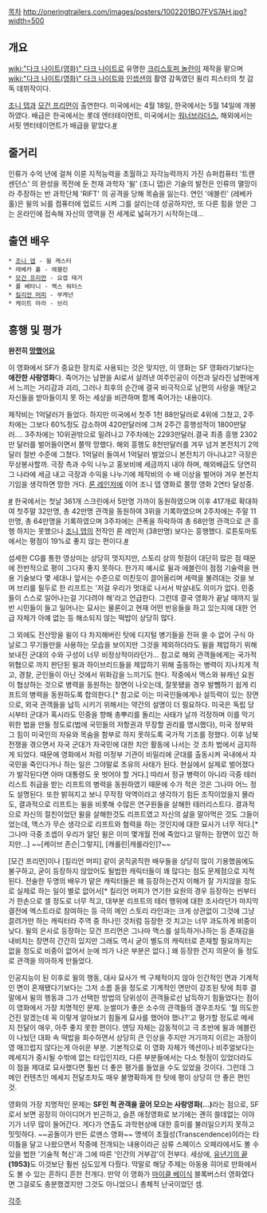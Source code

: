 [[목차]]
http://oneringtrailers.com/images/posters/1002201BO7FVS7AH.jpg?width=500
== 개요 ==
[[wiki:"다크 나이트(영화)" 다크 나이트]]로 유명한 [[크리스토퍼 놀란]]이 제작을 맡으며 [[wiki:"다크 나이트(영화)" 다크 나이트]]와 [[인셉션]]의 촬영 감독였던 윌리 피스터의 첫 감독 데뷔작이다.

[[조니 뎁]]과 [[모건 프리먼]]이 출연한다. 미국에서는 4월 18일, 한국에서는 5월 14일에 개봉하였다. 배급은 한국에서는 롯데 엔터테이먼트, 미국에서는 [[워너브라더스]], 해외에서는 서핏 엔터테이먼트가 배급을 맡았다.[http://en.wikipedia.org/wiki/Transcendence_(2014_film) #]

{{{#!html
<iframe width="640" height="360" src="//www.youtube.com/embed/_MDTCkvJ9WA?list=PL3m5qREasgOr4UYBpLB_x83NmRNZMNcXI" frameborder="0" allowfullscreen></iframe>
}}}
== 줄거리 ==
인류가 수억 년에 걸쳐 이룬 지적능력을 초월하고 자각능력까지 가진 슈퍼컴퓨터 '트랜센던스' 의 완성을 목전에 둔 천재 과학자 '윌' (조니 뎁)은 기술의 발전은 인류의 멸망이라 주장하는 반 과학단체 'RIFT' 의 공격을 당해 목숨을 잃는다. 연인 '에블린' (레베카 홀)은 윌의 뇌를 컴퓨터에 업로드 시켜 그를 살리는데 성공하지만, 또 다른 힘을 얻은 그는 온라인에 접속해 자신의 영역을 전 세계로 넓혀가기 시작하는데…

== 출연 배우 ==
 * [[조니 뎁]] - 윌 캐스터
 * 레베카 홀 - 에블린
 * [[모건 프리먼]] - 요셉 태거
 * 폴 베타니 - 맥스 워터스
 * [[킬리언 머피]] - 부캐넌
 * 케이트 마라 - 브리

== 흥행 및 평가 ==
'''완전히 [[망했어요]]'''

이 영화에서 SF가 중요한 장치로 사용되는 것은 맞지만, 이 영화는 SF 영화라기보다는 '''애잔한 사랑영화'''다. 죽어가는 남편을 AI로서 살려낸 여주인공이 이전과 달라진 남편에게서 느끼는 거리감과 괴리, 그러나 최후의 순간에 결국 비극적으로 남편의 사랑을 깨닫고 자신들을 받아들이지 못 하는 세상을 비관하며 함께 죽어가는 내용이다.

제작비는 1억달러가 들었다. 하지만 미국에서 첫주 1천 88만달러로 4위에 그쳤고, 2주차에는 그보다 60%정도 감소하여 420만달러에 그쳐 2주간 흥행성적이 1800만달러.... 3주차에는 10위권밖으로 밀려나고 7주차에는 2293만달러.결국 최종 흥행 2302만 달러를 벌어들이면서 쫄딱 망했다. 해외 흥행도 8천만달러를 겨우 넘겨 본전치기 2억 달러 절반 수준에 그쳤다. 1억달러 들여서 1억달러 벌었으니 본전치기 아니냐고? 극장은 무상봉사할까. 극장 측과 수익 나누고 홍보비에 세금까지 내야 하며, 해외배급도 당연히 그 나라에 세금 내고 극장과 수익을 나누기에 제작비의 수 배 이상을 벌어야 겨우 본전치기임을 생각하면 망한 거다. [[론 레인저]]에 이어 조니 뎁 영화로 쫄망 영화 2연타 달성중.

[http://www.boxofficemojo.com/movies/?id=transcendence.htm #] 한국에서는 첫날 361개 스크린에서 5만명 가까이 동원하였으며 이후 417개로 확대하여 첫주말 32만명, 총 42만명 관객을 동원하여 3위을 기록하였으며 2주차에는 주말 11만명, 총 64만명을 기록하였으며 3주차에는 큰폭을 하락하여 총 68만명 관객으로 큰 흥행 하지는 못했으나 [[조니 뎁]]의 전작인 론 레인저 (38만명) 보다는 흥행했다. 로튼토마토에서는 평점이 19%로 좋지 않는 편이다.[http://www.rottentomatoes.com/m/transcendence_2014/ #]

섬세한 CG를 통한 영상미는 상당히 멋지지만, 스토리 상의 헛점이 대단히 많은 점 때문에 전반적으로 평이 그다지 좋지 못하다. 한가지 예시로 윌과 에블린이 점점 기술력을 현용 기술보다 몇 세대나 앞서는 수준으로 미친듯이 끌어올리며 세력을 불려대는 것을 보며 브리를 필두로 한 리프트는 '저걸 우리가 멋대로 나서서 박살내도 의미가 없다. 민중들이 스스로 일어나는걸 기다려야 해'라고 언급한다. 그런데 결국 영화가 끝날 때까지 일반 시민들이 들고 일어나는 묘사는 물론이고 현재 어떤 반응들을 하고 있는지에 대한 언급 자체가 아예 없는 등 해소되지 않는 떡밥이 상당히 많다. 

그 외에도 전산망을 윌이 다 차지해버린 탓에 디지털 병기들을 전혀 쓸 수 없어 구식 아날로그 무기들만을 사용하는 모습을 보이지만 그것을 제외하더라도 윌을 제압하기 위해 보내진 군대의 수와 구성이 너무 비정상적이라던가... 참고로 해외 관객들에게는 국가적 위협으로 까지 판단된 윌과 하이브리드들을 제압하기 위해 출동하는 병력이 지나치게 적고, 경찰, 군인들이 아닌 것에서 위화감을 느끼기도 한다. 작중에서 맥스와 뷰캐넌 요원이 협상하는 것으로 병력을 동원하는 장면이 나오는데, 잘못됐을 경우 발뺌하기 쉽게 리프트의 병력을 동원하도록 합의한다.[* 참고로 이는 미국인들에게나 설득력이 있는 장면으로, 외국 관객들을 납득 시키기 위해서는 약간의 설명이 더 필요하다. 미국은 독립 당시부터 군대가 혹시라도 민중을 향해 총뿌리를 돌리는 사태가 날까 걱정하며 이를 막기위한 법을 만들 정도로(법에 국민들의 저항권과 무장할 권리를 명시했다), 미국 정부와 그 힘이 미국인의 자유와 목숨을 함부로 하지 못하도록 국가적 기조를 정했다. 이후 남북전쟁을 겪으면서 자국 군대가 자국민에 대한 치안 활동에 나서는 것 조차 법에서 금지하게 되었다. 때문에 영화에서 처럼 미정부 기관이 비밀리에 군대를 출동시켜 국내에서 자국민을 죽인다거나 하는 일은 그야말로 초유의 사태가 된다. 현실에서 실제로 벌어졌다가 발각된다면 아마 대통령도 옷 벗어야 할 거다.] 따라서 정규 병력이 아니라 극중 테러리스트 취급을 받는 리프트의 병력을 동원하였기 때문에 수가 적은 것은 그나마 어느 정도 설명된다. 또한 밝혀지고 보니 무작정 악역이라고 생각하기 힘든 조직이었을지 몰라도, 결과적으로 리프트는 윌을 비롯해 수많은 연구원들을 살해한 테러리스트다. 결과적으로 자신의 절친이었던 윌을 살해한것도 리프트였고 자신의 삶을 말아먹은 것도 그들이었는데, 맥스가 무슨 생각으로 리프트와 협력을 하는 것인지에 대한 묘사가 너무 적다.[* 그나마 극중 조셉이 우리가 알던 윌은 이미 몇개월 전에 죽었다고 말하는 장면이 있긴 하지만...] ~~[케이브 존슨|그렇지], [캐롤린|캐롤라인]?~~

[모건 프리먼]이나 [킬리언 머피] 같이 굵직굵직한 배우들을 상당히 많이 기용했음에도 불구하고, 굳이 등장하지 않았어도 될법한 캐릭터들이 꽤 많다는 점도 문제점으로 지적된다. 전술한 두명의 배우가 맡은 캐릭터들은 왜 등장하는건지 이해가 잘 가지않을 정도로 실제로 하는 일이 별로 없어서[* 킬리언 머피가 연기한 요원의 경우 등장하는 씬부터가 한손으로 셀 정도로 너무 적고, 대부분 리프트의 테러 행위에 대한 조사라던가 마지막 결전에 엑스트라로 참여하는 등 극의 메인 스토리 라인과는 크게 상관없이 그것에 그냥 끌려가만 하는 캐릭터라 주역 중 하나인 것처럼 등장한 것 치고는 너무 과도하게 비중이 낮다. 윌의 은사로 등장하는 모건 프리먼은 그나마 맥스를 설득하거나하는 등 존재감을 내비치는 장면히 간간히 있지만 그래도 역시 굳이 별도의 캐릭터로 존재할 필요까지는 없을 정도로 비중이 없어서 눈에 띄가 나은 부분은 없다.] 왜 등장한 건지 의문이 들 정도로 관객을 의아하게 만들었다.  

인공지능이 된 이후로 윌의 행동, 대사 묘사가 썩 구체적이지 않아 인간적인 면과 기계적인 면이 혼재됐다기보다는 그저 소름 돋을 정도로 기계적인 면만이 강조된 탓에 최후 결말에서 윌의 행동과 그가 선택한 방법의 당위성이 관객들로선 납득하기 힘들었다는 점이 이 영화에서 가장 치명적인 문제. 눈썰미가 좋은 소수의 관객들의 경우조차도 '뭘 의도한 건진 알겠는데 꼭 이렇게 알아보기 힘들게 묘사를 했어야 했나?'고 평가할 정도로 메세지 전달이 매우, 아주 좋지 못한 편이다. 엔딩 자체는 감동적이고 극 초반에 윌과 에블린이 나눴던 대화 속 떡밥을 회수하면서 상당히 큰 인상을 주지만 거기까지 이르는 과정이 영 매끄럽지 않다는게 아쉬운 부분. 기본적으로 이 영화 자체가 액션이나 비주얼보다는 메세지가 중시될 수밖에 없는 타입인지라, 다른 부분들에서는 다소 헛점이 있었더라도 이 점을 제대로 묘사했다면 훨씬 더 좋은 평가를 들었을 수도 있었을 것이다. 그런데 그 메인 컨텐츠인 메세지 전달조차도 매우 불명확하게 한 탓에 평이 상당히 안 좋은 편인 것.

영화의 가장 치명적인 문제는 '''SF인 척 관객을 끌어 모으는 사랑영화(...)'''라는 점으로, SF로서 보면 굉장히 아이디어가 빈곤하고, 슬픈 애정영화로 보기에는 괜히 쓸데없는 이야기가 너무 많이 들어간다. 게다가 연출도 과학현상에 대한 흥미를 불러일으키지 못하고 밋밋하다. ~~공돌이가 만든 로맨스 영화~~ 명색이 초월성(Transcendence)이라는 타이틀을 달고 나왔으면서 작중에 전개되는 내용이라곤 삼류 스페이스 오페라에서도 볼 수 있을 법한 '기술적 혁신'과 그에 따른 '인간의 거부감'이 전부다. 세상에, [[유년기의 끝]]'''(1953)'''도 이것보단 훨씬 심도있게 다뤘다. 막말로 해당 주제는 아동용 히어로 만화에서도 볼 수 있는 흔하디 흔한 전개다. 만약 이 영화가 [[마이클 베이]]식 블록버스터 영화였다면 그걸로도 충분했겠지만 그것도 아니었으니 총체적 난국이었던 셈.

[[각주]]
